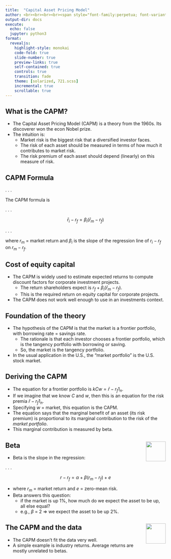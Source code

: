 ```yaml
---
title:  "Capital Asset Pricing Model"
author: <br><br><br><br><span style="font-family:perpetua; font-variant:small-caps; color:#606060;">Kerry Back</span><br><br><img src="RiceBusiness-transparent-logo-sm.png"  height=80>
output-dir: docs
execute:
  echo: false
  jupyter: python3
format: 
  revealjs:
    highlight-style: monokai
    code-fold: true
    slide-number: true
    preview-links: true
    self-contained: true
    controls: true
    transition: fade
    theme: [solarized, 721.scss]
    incremental: true
    scrollable: true
---
```


## What is the CAPM?

- The Capital Asset Pricing Model (CAPM) is a theory from the 1960s.  Its discoverer won the econ Nobel prize.
- The intuition is:
  - Market risk is the biggest risk that a diversified investor faces.
  - The risk of each asset should be measured in terms of how much it contributes to market risk.
  - The risk premium of each asset should depend (linearly) on this measure of risk.

##  CAPM Formula

. . .

The CAPM formula is 

. . .

$$\bar{r}_i - r_f = \beta_i(\bar{r}_m-r_f)$$

. . .

where $r_m$ = market return and $\beta_i$ is the slope of the regression line of $r_i-r_f$ on $r_m-r_f$.

## Cost of equity capital

- The CAPM is widely used to estimate expected returns to compute discount factors for corporate investment projects.
  - The return shareholders expect is $r_f + \beta_i(\bar{r}_m - r_f)$.
  - This is the required return on equity capital for corporate projects.
- The CAPM does not work well enough to use in an investments context.


## Foundation of the theory

- The hypothesis of the CAPM is that the market is a frontier portfolio, with borrowing rate = savings rate.
  - The rationale is that each investor chooses a frontier portfolio, which is the tangency portfolio with borrowing or saving.
  - So, the market is the tangency portfolio.
- In the usual application in the U.S., the "market portfolio" is the U.S. stock market.

## Deriving the CAPM

- The equation for a frontier portfolio is $kCw = \bar{r} - r_f1_n$.
- If we imagine that we know $C$ and $w$, then this is an equation for the risk premia $\bar{r}-r_f1_n$.
- Specifying $w$ = market, this equation is the CAPM.
- The equation says that the marginal benefit of an asset (its risk premium) is proportional to its marginal contribution to the risk of the *market portfolio*.
- This marginal contribution is measured by beta.

## Beta <a href="https://bbcx-investments.com/capm/costequity"><img src="images/Rice_Owl.jpg" style="width:.65in;" align=right></a>

- Beta is the slope in the regression:

. . . 

$$r-r_{f}=\alpha + \beta(r_m-r_f)+e$$

- where $r_{m}$ = market return and
$e$ = zero-mean risk.
- Beta answers this question:
  - if the market is up 1%, how much do we expect the asset to be up, all else equal?
  - e.g., $\beta$ = 2 $\Rightarrow$ we expect the asset to be up 2%.
 

## The CAPM and the data <a href="https://bbcx-investments.com/capm/sml-industries"><img src="images/Rice_Owl.jpg" style="width:.65in;" align="right" vertical-align="center"></a>

- The CAPM doesn't fit the data very well.
- A simple example is industry returns. Average returns are mostly unrelated to betas.
